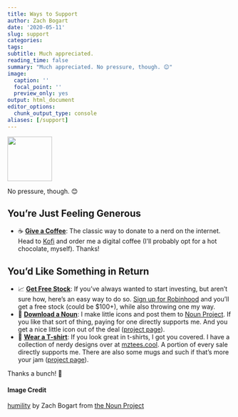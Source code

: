 ```yaml
---
title: Ways to Support
author: Zach Bogart
date: '2020-05-11'
slug: support
categories: 
tags: 
subtitle: Much appreciated.
reading_time: false
summary: "Much appreciated. No pressure, though. 😊"
image:
  caption: ''
  focal_point: ''
  preview_only: yes
output: html_document
editor_options:
  chunk_output_type: console
aliases: [/support]
---
```


<!-- Icon Image: Small -->
<img src="featured.png" width="100"/> 

<!--Starting Blurb-->
No pressure, though. 😊

<!--Put actual work here-->

## You're Just Feeling Generous

- ☕ **<a href="https://ko-fi.com/zachbogart" target="_blank">Give a Coffee</a>**: The classic way to donate to a nerd on the internet. Head to <a href="https://ko-fi.com/zachbogart" target="_blank">Kofi</a> and order me a digital coffee (I'll probably opt for a hot chocolate, myself). Thanks!

<script src='https://storage.ko-fi.com/cdn/scripts/overlay-widget.js'></script>
<script>
  kofiWidgetOverlay.draw('zachbogart', {
    'type': 'floating-chat',
    'floating-chat.donateButton.text': '',
    'floating-chat.donateButton.background-color': '#ffffff',
    'floating-chat.donateButton.text-color': '#fc6c5f'
  });
</script>

## You'd Like Something in Return

- 📈 **<a href="https://join.robinhood.com/zachb524" target="_blank">Get Free Stock</a>**: If you've always wanted to start investing, but aren't sure how, here's an easy way to do so. <a href="https://join.robinhood.com/zachb524" target="_blank">Sign up for Robinhood</a> and you'll get a free stock (could be $100+), while also throwing one my way.
- 🐙 **<a href="https://thenounproject.com/zachbogart/" target="_blank">Download a Noun</a>**: I make little icons and post them to <a href="https://thenounproject.com/zachbogart/" target="_blank">Noun Project</a>. If you like that sort of thing, paying for one directly supports me. And you get a nice little icon out of the deal ([project page](https://zachbogart.com/project/nouns/)).
- 👕 **<a href="https://mztees.cool/" target="_blank">Wear a T-shirt</a>**: If you look great in t-shirts, I got you covered. I have a collection of nerdy designs over at <a href="https://mztees.cool/" target="_blank">mztees.cool</a>. A portion of every sale directly supports me. There are also some mugs and such if that's more your jam ([project page](https://zachbogart.com/project/mztees/)).

Thanks a bunch! 🧡

<!--Noun Image Credit-->
#### Image Credit
[humility](https://thenounproject.com/zachbogart/collection/peaceful-persons/?i=3098226) by Zach Bogart from [the Noun Project](https://thenounproject.com/)
